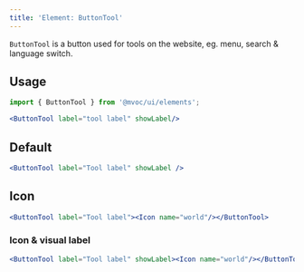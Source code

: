 ```yaml
---
title: 'Element: ButtonTool'
---
```



`ButtonTool` is a button used for tools on the website, eg. menu, search & language switch.

## Usage

```jsx
import { ButtonTool } from '@mvoc/ui/elements';

<ButtonTool label="tool label" showLabel/>
```

## Default

<div class="not-content">
	<ButtonTool label="Tool label" showLabel />
</div>

```jsx
<ButtonTool label="Tool label" showLabel />
```

## Icon


<div class="not-content">
	<ButtonTool label="Tool label"><Icon name="world"/></ButtonTool>
</div>

```jsx
<ButtonTool label="Tool label"><Icon name="world"/></ButtonTool>
```

### Icon & visual label

<div class="not-content">
	<ButtonTool label="Tool label" showLabel><Icon name="world"/></ButtonTool>
</div>

```jsx
<ButtonTool label="Tool label" showLabel><Icon name="world"/></ButtonTool>
```
